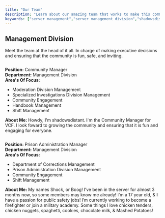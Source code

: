 ```yaml
---
title: "Our Team"
description: "Learn about our amazing team that works to make this community amazing!"
keywords: ["server management","server management division","shadowsdistant","shockandawe","community manager","internal operations manager","deperatmental operations manager"]
---
```


## Management Division

Meet the team at the head of it all. In charge of making executive decisions and ensuring that the community is fun, safe, and inviting.

<Card title="shadowsdistant" href="https://www.roblox.com/users/453056179/profile" cta="View Roblox Profile">
  <img
    src="/images/shadowsdistant.png"
    alt=""
    title="shadowsdistant"
    style={{ width:"25%" }}
  />

  **Position:** Community Manager\
  **Department:** Management Division\
  **Area's Of Focus:**

  - Moderation Division Management
  - Specialized Investigations Division Management
  - Community Engagement
  - Handbook Management
  - Shift Management

  **About Me:** Howdy, I'm shadowsdistant. I'm the Community Manager for VCF. I look foward to growing the community and ensuring that it is fun and engaging for everyone.
</Card>

<Card title="ShockAnd_Awe" href="https://www.roblox.com/users/1797757772/profile" cta="View Roblox Profile">
  <img
    src="/images/shockandawe.png"
    alt=""
    title="Shockandawe Pn"
    style={{ width:"25%" }}
  />

  **Position:** Prison Administration Manager\
  **Department:** Management Division\
  **Area's Of Focus:**

  - Department of Corrections Management
  - Prison Administration Division Management
  - Community Engagement
  - Shift Management

  **About Me:** My names Shock, or Boog! I’ve been in the server for almost 3 months now, so some members may know me already! I’m a 17 year old, & I have a passion for public safety jobs! I’m currently working to become a firefighter or join a military academy. Some things I love chicken tenders, chicken nuggets, spaghetti, cookies, chocolate milk, & Mashed Potatoes!
</Card>